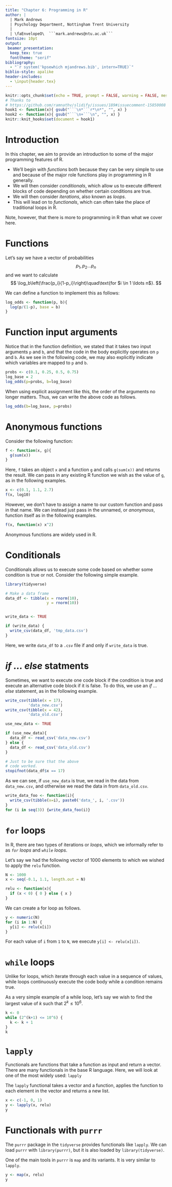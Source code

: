 ```yaml
---
title: "Chapter 6: Programming in R"
author: |
  | Mark Andrews
  | Psychology Department, Nottingham Trent University
  | 
  | \faEnvelopeO\  ```mark.andrews@ntu.ac.uk```
fontsize: 10pt
output:
 beamer_presentation:
  keep_tex: true
  fonttheme: "serif"
bibliography:
  - "`r system('kpsewhich mjandrews.bib', intern=TRUE)`"
biblio-style: apalike   
header-includes:
  - \input{header.tex}
---
```


```r
knitr::opts_chunk$set(echo = TRUE, prompt = FALSE, warning = FALSE, message = FALSE, comment='#>')
# Thanks to 
# https://github.com/ramnathv/slidify/issues/189#issuecomment-15850008
hook1 <- function(x){ gsub("```\n*```r*\n*", "", x) }
hook2 <- function(x){ gsub("```\n+```\n", "", x) }
knitr::knit_hooks$set(document = hook1)
```

# Introduction

In this chapter, we aim to provide an introduction to some of the major programming features of R.

* We'll begin with *functions* both because they can be very simple to use and because of the major role functions play in programming in R generally.
* We will then consider *conditionals*, which allow us to execute different blocks of code depending on whether certain conditions are true.
* We will then consider *iterations*, also known as *loops*.
* This will lead on to *functionals*, which can often take the place of traditional loops in R.

Note, however, that there is more to programming in R than what we cover here.

# Functions

Let's say we have a vector of probabilities
$$
p_1, p_2 \ldots p_n
$$
and we want to calculate
$$
\log_b\left(\frac{p_i}{1-p_i}\right)\quad\text{for $i \in 1 \ldots n$}.
$$

We can define a function to implement this as follows:
```r
log_odds <- function(p, b){
  log(p/(1-p), base = b)
}
```

# Function input arguments

Notice that in the function definition, we stated that it takes two input arguments `p` and `b`, and that the code in the body explicitly operates on `p` and `b`.
As we see in the following code, we may also explicitly indicate which variables are mapped to `p` and `b`.

```r
probs <- c(0.1, 0.25, 0.5, 0.75)
log_base = 2
log_odds(p=probs, b=log_base)
```
When using explicit assignment like this, the order of the arguments no longer matters. Thus, we can write the above code as follows. 
```r
log_odds(b=log_base, p=probs)
```

# Anonymous functions

Consider the following function:
```r
f <- function(x, g){
  g(sum(x))
}
```
Here, `f` takes an object `x` and a function `g` and calls `g(sum(x))` and returns the result.
We can pass in any existing R function we wish as the value of `g`, as in the following examples.
```r
x <- c(0.1, 1.1, 2.7)
f(x, log10)
```
However, we don't have to assign a name to our custom function and pass in that name.
We can instead just pass in the unnamed, or *anonymous*, function itself as in the following examples.
```r
f(x, function(x) x^2)
```
Anonymous functions are widely used in R. 


# Conditionals

Conditionals allows us to execute some code based on whether some condition is true or not. Consider the following simple example.
```r
library(tidyverse)

# Make a data frame
data_df <- tibble(x = rnorm(10),
                  y = rnorm(10))


write_data <- TRUE

if (write_data) {
  write_csv(data_df, 'tmp_data.csv')
}
```

Here, we write `data_df` to a `.csv` file if and only if `write_data` is true.


# *if ... else* statments 

Sometimes, we want to execute one code block if the condition is true and execute an alternative code block if it is false.
To do this, we use an *if ... else* statement, as in the following example.
```r
write_csv(tibble(x = 17),
          'data_new.csv')
write_csv(tibble(x = 42),
          'data_old.csv')
```
```r
use_new_data <- TRUE

if (use_new_data){
  data_df <- read_csv('data_new.csv')
} else {
  data_df <- read_csv('data_old.csv')
}
```
```r
# Just to be sure that the above 
# code worked.
stopifnot(data_df$x == 17) 
```
As we can see, if `use_new_data` is true, we read in the data from `data_new.csv`, and otherwise we read the data in from `data_old.csv`. 

```r
write_data_foo <- function(i){
  write_csv(tibble(x=i), paste0('data_', i, '.csv'))
} 
for (i in seq(3)) {write_data_foo(i)}
```


# `for` loops

In R, there are two types of iterations or *loops*, which we informally refer to as *`for` loops* and *`while` loops*.

Let's say we had the following vector of 1000 elements to which we wished to apply the `relu` function.
```r
N <- 1000
x <- seq(-0.1, 1.1, length.out = N)

relu <- function(x){
  if (x < 0) { 0 } else { x }
}
```
We can create a for loop as follows.
```r
y <- numeric(N)
for (i in 1:N) {
  y[i] <- relu(x[i])
}
```

For each value of `i` from `1` to `N`, we execute `y[i] <- relu(x[i])`.


# `while` loops

Unlike for loops, which iterate through each value in a sequence of values, while loops continuously execute the code body while a condition remains true.

As a very simple example of a while loop, let's say we wish to find the largest value of $k$ such that $2^k \leq 10^6$. 
```r
k <- 0
while (2^(k+1) <= 10^6) {
  k <- k + 1
}
k
```


# `lapply` 

Functionals are functions that take a function as input and return a vector.
There are many functionals in the base R language.
Here, we will look  at one of the most widely used: `lapply`

The `lapply` functional takes a vector and a function, applies the function to each element in the vector and returns a new list.
```r
x <- c(-1, 0, 1)
y <- lapply(x, relu)
y
```


# Functionals with `purrr`

The `purrr` package in the `tidyverse` provides functionals like `lapply`.
We can load `purrr` with `library(purrr)`, but it is also loaded by `library(tidyverse)`.

One of the main tools in `purrr` is `map` and its variants.
It is very similar to `lapply`.
```r
y <- map(x, relu)
y
```

